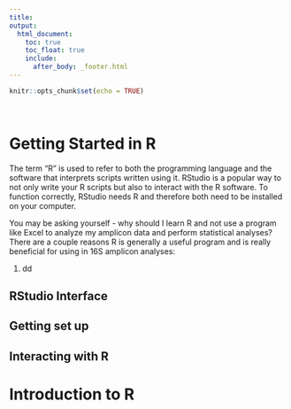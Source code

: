 ```yaml
---
title:
output: 
  html_document:
    toc: true
    toc_float: true
    include:
      after_body: _footer.html
---
```


```r
knitr::opts_chunk$set(echo = TRUE)
```

<br>

# Getting Started in R 

The term "R" is used to refer to both the programming language and the software that interprets scripts written using it. RStudio is a popular way to not only write your R scripts but also to interact with the R software. To function correctly, RStudio needs R and therefore both need to be installed on your computer.

You may be asking yourself - why should I learn R and not use a program like Excel to analyze my amplicon data and perform statistical analyses? There are a couple reasons R is generally a useful program and is really beneficial for using in 16S amplicon analyses: 

1. dd

## RStudio Interface 

## Getting set up

## Interacting with R

# Introduction to R